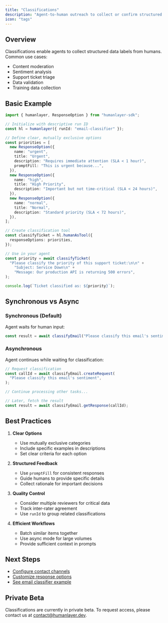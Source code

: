 ```yaml
---
title: "Classifications"
description: "Agent-to-human outreach to collect or confirm structured data labels"
icon: "tags"
---
```


## Overview

Classifications enable agents to collect structured data labels from humans. Common use cases:

- Content moderation
- Sentiment analysis
- Support ticket triage
- Data validation
- Training data collection

## Basic Example

```typescript
import { humanlayer, ResponseOption } from "humanlayer-sdk";

// Initialize with descriptive run ID
const hl = humanlayer({ runId: "email-classifier" });

// Define clear, mutually exclusive options
const priorities = [
  new ResponseOption({
    name: "urgent",
    title: "Urgent",
    description: "Requires immediate attention (SLA < 1 hour)",
    promptFill: "This is urgent because...",
  }),
  new ResponseOption({
    name: "high",
    title: "High Priority",
    description: "Important but not time-critical (SLA < 24 hours)",
  }),
  new ResponseOption({
    name: "normal",
    title: "Normal",
    description: "Standard priority (SLA < 72 hours)",
  }),
];

// Create classification tool
const classifyTicket = hl.humanAsTool({
  responseOptions: priorities,
});

// Use in your agent
const priority = await classifyTicket(
  "Please classify the priority of this support ticket:\n\n" +
    "Subject: Service Down\n" +
    "Message: Our production API is returning 500 errors",
);

console.log(`Ticket classified as: ${priority}`);
```

## Synchronous vs Async

### Synchronous (Default)

Agent waits for human input:

```typescript
const result = await classifyEmail("Please classify this email's sentiment");
```

### Asynchronous

Agent continues while waiting for classification:

```typescript
// Request classification
const callId = await classifyEmail.createRequest(
  "Please classify this email's sentiment",
);

// Continue processing other tasks...

// Later, fetch the result
const result = await classifyEmail.getResponse(callId);
```

## Best Practices

1. **Clear Options**

   - Use mutually exclusive categories
   - Include specific examples in descriptions
   - Set clear criteria for each option

2. **Structured Feedback**

   - Use `promptFill` for consistent responses
   - Guide humans to provide specific details
   - Collect rationale for important decisions

3. **Quality Control**

   - Consider multiple reviewers for critical data
   - Track inter-rater agreement
   - Use `runId` to group related classifications

4. **Efficient Workflows**
   - Batch similar items together
   - Use async mode for large volumes
   - Provide sufficient context in prompts

## Next Steps

- [Configure contact channels](/channels/introduction)
- [Customize response options](/core/customize-response-options)
- [See email classifier example](https://github.com/humanlayer/humanlayer/tree/main/examples/ts_email_classifier)

## Private Beta

Classifications are currently in private beta. To request access, please contact us at [contact@humanlayer.dev](mailto:contact@humanlayer.dev).
